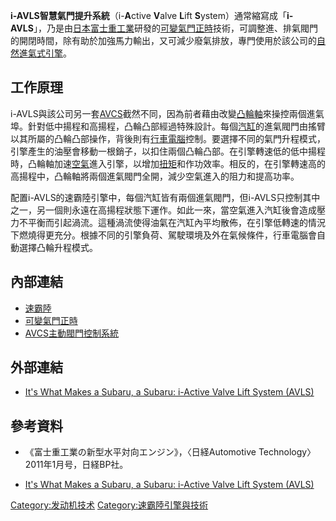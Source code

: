 {{lowercase}}
{{noteTA
|1=zh-cn:斯巴鲁; zh-tw:速霸陸; zh-hk:富士
|2=zh-hans:发动机; zh-hant:引擎;
|3=zh-cn:水平对置; zh-tw:水平對臥;
|4=zh-cn:传感器; zh-tw:感知器;
}}
'''i-AVLS智慧氣門提升系統'''（{{en}}i-'''A'''ctive '''V'''alve '''L'''ift '''S'''ystem）通常縮寫成「'''i-AVLS'''」，乃是由[[日本|日本]][[富士重工業|富士重工業]]研發的[[可變氣門正時|可變氣門正時]]技術，可調整進、排氣閥門的開閉時間，除有助於加強馬力輸出，又可減少廢氣排放，專門使用於該公司的[[自然进气发动机|自然進氣式引擎]]。

== 工作原理 ==
i-AVLS與該公司另一套[[AVCS主動閥門控制系統|AVCS]]截然不同，因為前者藉由改變[[凸輪軸|凸輪軸]]來操控兩個進氣埠。針對低中揚程和高揚程，凸輪凸部經過特殊設計。每個[[汽缸|汽缸]]的進氣閥門由搖臂以其所屬的凸輪凸部操作，背後則有[[发动机控制器|行車電腦]]控制。要選擇不同的氣門升程模式，引擎產生的油壓會移動一根銷子，以扣住兩個凸輪凸部。在引擎轉速低的低中揚程時，凸輪軸加速[[空氣|空氣]]進入引擎，以增加[[扭矩|扭矩]]和作功效率。相反的，在引擎轉速高的高揚程中，凸輪軸將兩個進氣閥門全開，減少空氣進入的阻力和提高功率。

配置i-AVLS的速霸陸引擎中，每個汽缸皆有兩個進氣閥門，但i-AVLS只控制其中之一，另一個則永遠在高揚程狀態下運作。如此一來，當空氣進入汽缸後會造成壓力不平衡而引起渦流。這種渦流使得油氣在汽缸內平均散佈，在引擎低轉速的情況下燃燒得更充分。根據不同的引擎負荷、駕駛環境及外在氣候條件，行車電腦會自動選擇凸輪升程模式。

== 內部連結 ==
* [[速霸陸|速霸陸]]
* [[可變氣門正時|可變氣門正時]]
* [[AVCS主動閥門控制系統|AVCS主動閥門控制系統]]

== 外部連結 ==
* {{en}}[https://web.archive.org/web/20120624171722/http://drive2.subaru.com/Spring07_whatmakes.htm It's What Makes a Subaru, a Subaru: i-Active Valve Lift System (AVLS)]

== 參考資料 ==
* 《富士重工業の新型水平対向エンジン》，〈日経Automotive Technology〉2011年1月号，日経BP社。
* {{en}}[https://web.archive.org/web/20120624171722/http://drive2.subaru.com/Spring07_whatmakes.htm It's What Makes a Subaru, a Subaru: i-Active Valve Lift System (AVLS)]
{{reflist}}

[[Category:发动机技术|Category:发动机技术]]
[[Category:速霸陸引擎與技術|Category:速霸陸引擎與技術]]